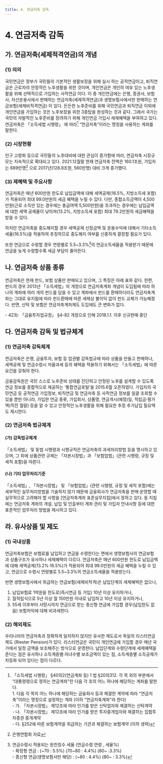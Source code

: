 ```yaml
---
title: 4. 연금저축 감독
---
```

# 4. 연금저축 감독
## 가. 연금저축(세제적격연금)의 개념
### (1) 의의
국민연금은 정부가 국민들의 기본적인 생활보장을 위해 실시 하는 공적연금이고, 퇴직연금은 근로자의 안정적인 노후생활을 위한 것이며, 개인연금은 개인의 여유 있는 노후생활을 위해 선택적으로 가입하는 사적연금 이다. 이 중 개인연금에는 은행, 증권사, 보험사, 자산운용사에서 판매하는 연금저축(세제적격연금)과 생명보험사에서만 판매하는 연금보험(세제비적격연금) 이 있다. 든든한 노후준비를 위해 국민연금과 퇴직연금 이외에 개인연금을 가입하는 것은 노후보장을 위한 3층탑을 완성하는 것과 같다. 그래서 국가는 국민의 자발적인 노후준비를 장려하기 위해 개인연금 가입시 세제혜택을 부여하고 있다. 연금저축은 「소득세법 시행령」 에 따라[^1] “연금저축”이라는 명칭을 사용하는 계좌를 말한다.

[^1]: 「소득세법 시행령」 §40의2(연금계좌 등) 1 법 §20의312. 각 목 외의 부분에서 "대통령령으로 정하는 연금계좌"란 다음 각 호의 어느 하나에 해당하는 계좌를 말한다. <br/>1. 다음 각 목의 어느 하나에 해당하는 금융회사 등과 체결한 계약에 따라 "연금저축"이라는 명칭으로 설정하는 계좌 (이하 "연금저축계좌"라 한다)<br/>- 가. 「자본시장법」 제12조에 따라 인가를 받은 신탁업자와 체결하는 신탁계약<br/>- 나. 「자본시장법」 제12조에 따라 인가를 받은 투자중개업자와 체결하는 집합투자증권 중개계약<br/>- 다. §252에 따른 보험계약을 취급하는 기관과 체결하는 보험계약 (이하 생략)

<CenterImg src ="/fs/3640_1.png" width ="500"/>

### (2) 시장현황
인구 고령화 등으로 국민들의 노후대비에 대한 관심이 증가함에 따라, 연금저축 시장규모는 지속적으로 확대되고 있다. 2021.12월말 현재 연금저축 잔액은 160.1조원, 가입자는 689만명[^2] 으로 2017년(128.8조원, 560만명) 대비 크게 증가했다.

[^2]: 은행연합회 자료

<CenterImg src ="/fs/3640_2.png" caption="연금저축 적립금 현황 (단위: 조원, 만명)"/>

### (3) 제혜택 및 주요사항
연금저축은 매년 600만원 한도로 납입금액에 대해 세액공제(16.5%, 지방소득세 포함)가 적용되어 최대 99.0만원의 세금 혜택을 누릴 수 있다. 다만, 종합소득금액이 4,500만원(근로 소득만 있는 경우에는 총급여액 5,500만원)을 초과하는 경우에는 납입금액에 대한 세액 공제율이 낮아져(13.2%, 지방소득세 포함) 최대 79.2만원의 세금혜택을 받을 수 있다.

하지만 연금저축을 중도해지할 경우 세액공제 신청금액 및 운용수익에 대해서 기타소득 세율(16.5%)을 적용하여 추징하므로 중도해지 여부를 신중하게 결정할 필요가 있다.

또한 연금으로 수령할 경우 연령별로 5.5\~3.3%[^3]의 연금소득세율을 적용받기 때문에 연금을 늦게 수령할수록 세금 부담이 줄어든다.

[^3]: 연금수령시 적용되는 원천징수 세율 (연금수령 연령 , 세율\%) <br/>- 확정형 연금 : (\~70 : 5.5\%) (70\~80 : 4.4\%) (80\~ :3.3\%) <br/>- 종신형 연금(생명보험사만 해당) : (\~80 : 4.4\%) (80\~ : 3.3\%)

<CenterImg src ="/fs/3640_3.png" />
<CenterImg src ="/fs/3640_4.png" caption="연금저축 주요사항 "/>

## 나. 연금저축 상품 종류
연금저축은 현재 펀드, 보험 상품만 판매되고 있으며, 그 특징은 아래 표와 같다. 한편, 펀드의 경우 2013년 「소득세법」의 개정으로 연금저축계좌 개념이 도입됨에 따라 하나의 계좌에 여러 개의 펀드를 담을 수 있고 계좌에서 펀드를 환매하더라도 연금저축계좌는 그대로 유지됨에 따라 펀드환매에 따른 세제상 불이익 없이 펀드 교체가 가능해졌다. 반면, 신탁 및 보험은 연금저축계좌제도 도입에도 큰 변화가 없다.

<CenterImg src ="/fs/3640_5.png" caption="상품별 특징"/>

<Cmt>
- 423): 「금융투자업규정」 §4-82 개정으로 인해 2018.1.1. 이후 신규판매 중단
</Cmt>


## 다. 연금저축 감독 및 법규체계
### (1) 연금저축 감독체계
연금저축은 은행, 금융투자, 보험 등 업권별 감독법규에 따라 상품을 만들고 판매하나, 세액공제 및 연금수령시 저율과세 등의 혜택을 적용하기 위해서는 「소득세법」에 따른 요건을 갖춰야 한다.

금융감독원은 국민 스스로 노후준비 상태를 진단하고 안정된 노후를 설계할 수 있도록 연금 정보를 종합적으로 제공하는 ‘통합연금포털’을 2015.6월 오픈하였다. 가입자의 국민연금 등 공적연금 가입정보, 퇴직연금 및 연금저축 등 사적연금 정보를 일괄 조회할 수 있을 뿐만 아니라, 가입한 연금 종류, 가입회사, 상품명, 연금개시(예정)일, 적립금·평가액(직전 월말) 등을 알 수 있고 안정적인 노후생활을 위해 필요한 추정 추가납입 필요액도 제시한다.

### (2) 연금저축 법규체계
#### (가) 감독법규체계
「소득세법」 및 동법 시행령과 시행규칙은 연금저축의 과세처리방법 등을 명시하고 있으며, 그 외에 상품관련 규제는 「자본시장법」과 「보험업법」(관련 시행령, 규정 및 세칙 포함)을 따른다.

#### (나) 기타 업무처리기준
「소득세법」, 「자본시장법」 및 「보험업법」(관련 시행령, 규정 및 세칙 포함)에는 세부적인 실무처리방법을 기술하지 않기 때문에 금융회사가 연금저축을 판매·운영할 때 실무적으로 고려해야 할 사항을 [연금저축계좌 표준실무지침]에서 정하고 있다. 동 지침에는 연금저축 계좌의 개설, 납입 및 인출부터 계좌 관리 및 가입자 안내사항 등에 대한 표준적인 업무처리 방법을 제시하고 있다.

## 라. 유사상품 및 제도
### (1) 국내상품
연금저축보험은 보험료를 납입하고 연금을 수령한다는 면에서 생명보험사의 연금보험과 상품구조가 유사하나 세제혜택이 다르다. 연금저축은 매년 600만원 한도로 납입금액에 대해 세액공제(13.2%·16.5%)가 적용되어 최대 99.0만원의 세금 혜택을 누릴 수 있고, 연금으로 수령시 연령별로 5.5~3.3%의 연금소득세율을 적용받는다.

반면 생명보험사에서 취급하는 연금보험(세제비적격)은 납입단계의 세제혜택은 없으나,
1. 납입보험료 1억원을 한도로(즉시연금 등 가입) 10년 이상 유지하거나,
2. 월적립식으로 5년 이상 월 150만원 이내로 납입하고 10년 이상 유지하거나,
3. 55세 이후부터 사망시까지 연금으로 받는 종신형 연금에 가입할 경우(납입한도 없음) 보험차익에 대해 비과세한다.

### (2) 해외제도
우리나라의 연금저축과 정확하게 일치하지 않지만 유사한 제도로서 독일의 리스터연금제도 (Riester Pension)가 있다. 리스터연금은 국민이 개인연금에 가입할 경우 매년 국가에서 일정 금액을 보조해주는 방식으로 운영한다. 납입단계와 수령단계에 세제혜택을 준다는 점은 유사하나 소득계층별·자녀수별 보조금액이 있는 점, 소득계층별 소득공제가 차등화 되어 있다는 점이 다르다.

<CenterImg src ="/fs/3640_6.png" caption="리스터연금 개요"/>
